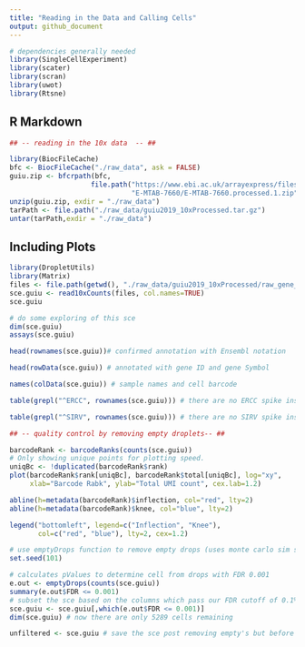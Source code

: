 ```yaml
---
title: "Reading in the Data and Calling Cells"
output: github_document
---
```



```r
# dependencies generally needed
library(SingleCellExperiment)
library(scater)
library(scran)
library(uwot)
library(Rtsne)
```

## R Markdown



```r
## -- reading in the 10x data  -- ##

library(BiocFileCache)
bfc <- BiocFileCache("./raw_data", ask = FALSE)
guiu.zip <- bfcrpath(bfc, 
                    file.path("https://www.ebi.ac.uk/arrayexpress/files",
                              "E-MTAB-7660/E-MTAB-7660.processed.1.zip"))
unzip(guiu.zip, exdir = "./raw_data")
tarPath <- file.path("./raw_data/guiu2019_10xProcessed.tar.gz")
untar(tarPath,exdir = "./raw_data")

```

## Including Plots



```r
library(DropletUtils)
library(Matrix)
files <- file.path(getwd(), "./raw_data/guiu2019_10xProcessed/raw_gene_bc_matrices/mm10")
sce.guiu <- read10xCounts(files, col.names=TRUE)
sce.guiu

```

```r
# do some exploring of this sce 
dim(sce.guiu)
assays(sce.guiu)

head(rownames(sce.guiu))# confirmed annotation with Ensembl notation

head(rowData(sce.guiu)) # annotated with gene ID and gene Symbol

names(colData(sce.guiu)) # sample names and cell barcode

table(grepl("^ERCC", rownames(sce.guiu))) # there are no ERCC spike ins

table(grepl("^SIRV", rownames(sce.guiu))) # there are no SIRV spike ins

```

```r
## -- quality control by removing empty droplets-- ##

barcodeRank <- barcodeRanks(counts(sce.guiu))
# Only showing unique points for plotting speed.
uniqBc <- !duplicated(barcodeRank$rank)
plot(barcodeRank$rank[uniqBc], barcodeRank$total[uniqBc], log="xy",
     xlab="Barcode Rabk", ylab="Total UMI count", cex.lab=1.2)

abline(h=metadata(barcodeRank)$inflection, col="red", lty=2)
abline(h=metadata(barcodeRank)$knee, col="blue", lty=2)

legend("bottomleft", legend=c("Inflection", "Knee"), 
       col=c("red", "blue"), lty=2, cex=1.2)

```


```r
# use emptyDrops function to remove empty drops (uses monte carlo sim so have to set.seed)
set.seed(101)

# calculates pValues to determine cell from drops with FDR 0.001
e.out <- emptyDrops(counts(sce.guiu))
summary(e.out$FDR <= 0.001)
# subset the sce based on the columns which pass our FDR cutoff of 0.1%
sce.guiu <- sce.guiu[,which(e.out$FDR <= 0.001)]
dim(sce.guiu) # now there are only 5289 cells remaining

```



```r
unfiltered <- sce.guiu # save the sce post removing empty's but before additional QC
```

